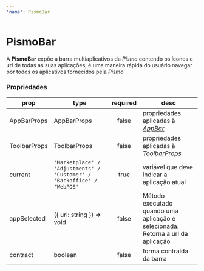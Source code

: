 ---
'name': PismoBar
---


# PismoBar

A **PismoBar** expõe a barra multiaplicativos da _Pismo_ contendo os ícones e url de todas as suas aplicações, é uma maneira rápida do usuário navegar por todos os aplicativos fornecidos pela _Pismo_

### Propriedades

| **prop**     | **type**                                                               | **required** | **desc**                                                                                       |
| ------------ | ---------------------------------------------------------------------- | :----------: | ---------------------------------------------------------------------------------------------- |
| AppBarProps  | AppBarProps                                                            |    false     | propriedades aplicadas à [_AppBar_](https://material-ui.com/pt/api/app-bar/)                   |
| ToolbarProps | ToolbarProps                                                           |    false     | propriedades aplicadas à [_ToolbarProps_](https://material-ui.com/pt/api/toolbar/#toolbar-api) |
| current      | `'Marketplace' / 'Adjustments' / 'Customer' / 'Backoffice' / 'WebPOS'` |     true     | variável que deve indicar a aplicação atual                                                    |
| appSelected  | ({ url: string }) => void                                              |    false     | Método executado quando uma aplicação é selecionada. Retorna a url da aplicação                |
| contract     | boolean                                                                |    false     | forma contraída da barra                                                                       |

<Playground>
  <Bolt>
    <PismoBar AppBarProps={{ position: 'relative' }} current='marketplace' />
  </Bolt>
</Playground>
